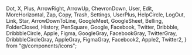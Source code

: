 
  Dot,
  X,
  Plus,
  ArrowRight,
  ArrowUp,
  ChevronDown,
  User,
  Edit,
  MoreHorizontal,
  Zap,
  Copy,
  Trash,
  Settings,
  UserPlus,
  HelpCircle,
  LogOut,
  Link,
  Star,
  ArrowDownToLine,
  GoogleMeet,
  GoogleSheet,
  Belling,
  FolderClosed,
  History,
  PenSquare,
  Google,
  Facebook,
  Twitter,
  Dribbble,
  DribbbleCircle,
  Apple,
  Figma,
  GoogleGray,
  FacebookGray,
  TwitterGray,
  DribbbleCircleGray,
  AppleGray,
  FigmaGray,
  Facebook2,
  Apple2,
  Twitter2,
} from "@/components/icons";

<Meta title="Icons" />

<IconGallery>
  <IconItem name="Dot">
    <Dot />
  </IconItem>
  <IconItem name="X">
    <X />
  </IconItem>
  <IconItem name="Plus">
    <Plus />
  </IconItem>
  <IconItem name="ArrowRight">
    <ArrowRight />
  </IconItem>
  <IconItem name="ArrowUp">
    <ArrowUp />
  </IconItem>
  <IconItem name="GoogleSheet">
    <GoogleSheet />
  </IconItem>
  <IconItem name="GoogleMeet">
    <GoogleMeet />
  </IconItem>
  <IconItem name="ChevronDown">
    <ChevronDown />
  </IconItem>
  <IconItem name="Copy">
    <Copy />
  </IconItem>
  <IconItem name="Edit">
    <Edit />
  </IconItem>
  <IconItem name="Zap">
    <Zap />
  </IconItem>
  <IconItem name="Trash">
    <Trash />
  </IconItem>
  <IconItem name="MoreHorizontal">
    <MoreHorizontal />
  </IconItem>
  <IconItem name="UserPlus">
    <UserPlus />
  </IconItem>
  <IconItem name="HelpCircle">
    <HelpCircle />
  </IconItem>
  <IconItem name="Settings">
    <Settings />
  </IconItem>
  <IconItem name="LogOut">
    <LogOut />
  </IconItem>
  <IconItem name="Belling">
    <Belling />
  </IconItem>
  <IconItem name="PenSquare">
    <PenSquare />
  </IconItem>
  <IconItem name="FolderClosed">
    <FolderClosed />
  </IconItem>
  <IconItem name="History">
    <History />
  </IconItem>
  <IconItem name="Link">
    <Link />
  </IconItem>
  <IconItem name="Star">
    <Star />
  </IconItem>
  <IconItem name="User">
    <User />
  </IconItem>
  <IconItem name="ArrowDownToLine">
    <ArrowDownToLine />
  </IconItem>
  <IconItem name="Google">
    <Google />
  </IconItem>
  <IconItem name="Facebook">
    <Facebook />
  </IconItem>
  <IconItem name="Apple">
    <Apple />
  </IconItem>
  <IconItem name="Twitter">
    <Twitter />
  </IconItem>
  <IconItem name="Figma">
    <Figma />
  </IconItem>
  <IconItem name="Dribbble">
    <Dribbble />
  </IconItem>
  <IconItem name="DribbbleCircle">
    <DribbbleCircle />
  </IconItem>
  <IconItem name="GoogleGray">
    <GoogleGray />
  </IconItem>
  <IconItem name="FacebookGray">
    <FacebookGray />
  </IconItem>
  <IconItem name="AppleGray">
    <AppleGray />
  </IconItem>
  <IconItem name="TwitterGray">
    <TwitterGray />
  </IconItem>
  <IconItem name="FigmaGray">
    <FigmaGray />
  </IconItem>
  <IconItem name="DribbbleCircleGray">
    <DribbbleCircleGray />
  </IconItem>
  <IconItem name="Facebook2">
    <Facebook2 />
  </IconItem>
  <IconItem name="Apple2">
    <Apple2 />
  </IconItem>
  <IconItem name="Twitter2">
    <Twitter2 />
  </IconItem>
</IconGallery>
